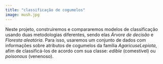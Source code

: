 ---
title: "classificação de cogumelos"
image: mush.jpg
---

Neste projeto, construiremos e compararemos modelos de classificação usando duas metodologias diferentes, sendo elas *Árvore de decisão* e *Floresta aleatória*. Para isso, usaremos um conjunto de dados com informações sobre atributos de cogumelos da família *AgaricuseLepiota*, afim de classificá-los de acordo com sua classe: *edible* (comestível) ou *poisonous* (venenoso).